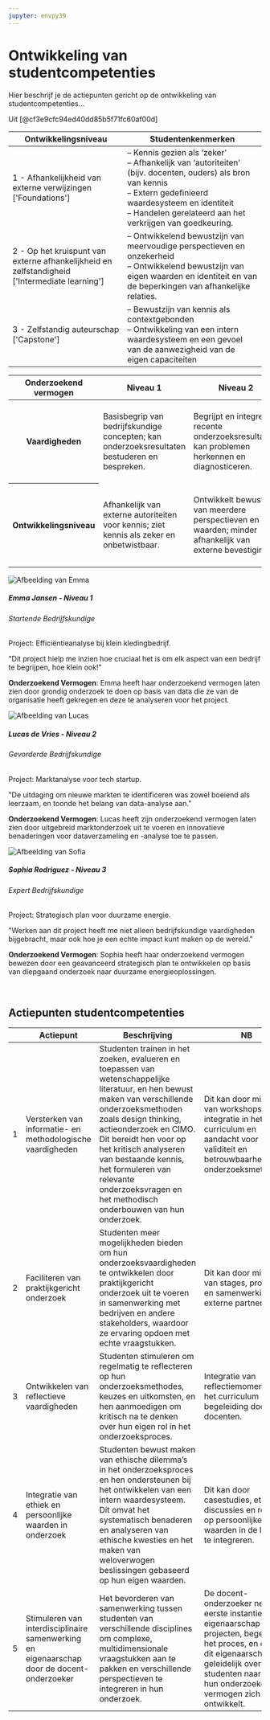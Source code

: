 ```yaml
---
jupyter: envpy39
---
```


# Ontwikkeling van studentcompetenties

Hier beschrijf je de actiepunten gericht op de ontwikkeling van studentcompetenties...

Uit [@cf3e9cfc94ed40dd85b5f71fc60af00d]

```{=html}
<table class="table table-striped">
    <thead>
      <tr>
        <th scope="col">Ontwikkelingsniveau</th>
        <th scope="col">Studentenkenmerken</th>
      </tr>
    </thead>
    <tbody>
      <tr>
        <td>1 - Afhankelijkheid van externe verwijzingen <br>['Foundations']</td>
        <td>
          – Kennis gezien als ‘zeker’<br>
          – Afhankelijk van ‘autoriteiten’ (bijv. docenten, ouders) als bron van kennis<br>
          – Extern gedefinieerd waardesysteem en identiteit<br>
          – Handelen gerelateerd aan het verkrijgen van goedkeuring.
        </td>
      </tr>
      <tr>
        <td>2 - Op het kruispunt van externe afhankelijkheid en zelfstandigheid <br>['Intermediate learning']</td>
        <td>
          – Ontwikkelend bewustzijn van meervoudige perspectieven en onzekerheid<br>
          – Ontwikkelend bewustzijn van eigen waarden en identiteit en van de beperkingen van afhankelijke relaties.
        </td>
      </tr>
      <tr>
        <td>3 - Zelfstandig auteurschap <br>['Capstone']</td>
        <td>
          – Bewustzijn van kennis als contextgebonden<br>
          – Ontwikkeling van een intern waardesysteem en een gevoel van de aanwezigheid van de eigen capaciteiten
        </td>
      </tr>
    </tbody>
  </table>
```


```{=html}
<table class="table table-bordered">
    <thead>
      <tr>
        <th scope="col">Onderzoekend vermogen</th>
        <th scope="col">Niveau 1</th>
        <th scope="col">Niveau 2</th>
        <th scope="col">Niveau 3</th>
      </tr>
    </thead>
    <tbody>
      <tr>
        <th scope="row">Vaardigheden</th>
        <td>Basisbegrip van bedrijfskundige concepten; kan onderzoeksresultaten bestuderen en bespreken.</td>
        <td>Begrijpt en integreert recente onderzoeksresultaten; kan problemen herkennen en diagnosticeren.</td>
        <td>Voert zelfstandig onderzoek uit en past kennis toe om complexe problemen op te lossen; kan reflecteren op en evalueren van onderzoeksprocessen.</td>
      </tr>
      <tr>
        <th scope="row">Ontwikkelingsniveau</th>
        <td>Afhankelijk van externe autoriteiten voor kennis; ziet kennis als zeker en onbetwistbaar.</td>
        <td>Ontwikkelt bewustzijn van meerdere perspectieven en waarden; minder afhankelijk van externe bevestiging.</td>
        <td>Zelfstandig in waardensysteem en kennisopvatting; bewust van kennis als contextgebonden en in staat tot authentieke, wederkerige relaties.</td>
      </tr>
    </tbody>
  </table>
```


```{=html}
<div class="row">

        <!-- Niveau 1 Card -->
        <div class="col-md-4">
            <div class="card h-100">
                <img class="card-img-top" src="images/emma.png" alt="Afbeelding van Emma">
                <div class="card-body">
                    <h5 class="card-title">Emma Jansen - Niveau 1</h5>
                    <h6 class="card-subtitle mb-2 text-muted">Startende Bedrijfskundige</h6>
                    <p class="card-text">Project: Efficiëntieanalyse bij klein kledingbedrijf.</p>
                    <p class="font-italic">"Dit project hielp me inzien hoe cruciaal het is om elk aspect van een bedrijf te begrijpen, hoe klein ook!"</p>
                    <p><strong>Onderzoekend Vermogen</strong>: Emma heeft haar onderzoekend vermogen laten zien door grondig onderzoek te doen op basis van data die ze van de organisatie heeft gekregen en deze te analyseren voor het project.</p>
                </div>
            </div>
        </div>

        <!-- Niveau 2 Card -->
        <div class="col-md-4">
            <div class="card h-100">
                <img class="card-img-top" src="images/lucas.png" alt="Afbeelding van Lucas">
                <div class="card-body">
                    <h5 class="card-title">Lucas de Vries - Niveau 2</h5>
                    <h6 class="card-subtitle mb-2 text-muted">Gevorderde Bedrijfskundige</h6>
                    <p class="card-text">Project: Marktanalyse voor tech startup.</p>
                    <p class="font-italic">"De uitdaging om nieuwe markten te identificeren was zowel boeiend als leerzaam, en toonde het belang van data-analyse aan."</p>
                    <p><strong>Onderzoekend Vermogen</strong>: Lucas heeft zijn onderzoekend vermogen laten zien door uitgebreid marktonderzoek uit te voeren en innovatieve benaderingen voor dataverzameling en -analyse toe te passen.</p>
                </div>
            </div>
        </div>

        <!-- Niveau 3 Card -->
        <div class="col-md-4">
            <div class="card h-100">
                <img class="card-img-top" src="images/sophia.png" alt="Afbeelding van Sofia">
                <div class="card-body">
                    <h5 class="card-title">Sophia Rodriguez - Niveau 3</h5>
                    <h6 class="card-subtitle mb-2 text-muted">Expert Bedrijfskundige</h6>
                    <p class="card-text">Project: Strategisch plan voor duurzame energie.</p>
                    <p class="font-italic">"Werken aan dit project heeft me niet alleen bedrijfskundige vaardigheden bijgebracht, maar ook hoe je een echte impact kunt maken op de wereld."</p>
                    <p><strong>Onderzoekend Vermogen</strong>: Sophia heeft haar onderzoekend vermogen bewezen door een geavanceerd strategisch plan te ontwikkelen op basis van diepgaand onderzoek naar duurzame energieoplossingen.</p>
                </div>
            </div>
        </div>
    </div>
    <br>
```
## Actiepunten studentcompetenties

|     | Actiepunt   | Beschrijving                 | NB   |
|-----|-------------|------------------------------|------|
| 1   | Versterken van informatie- en methodologische vaardigheden | Studenten trainen in het zoeken, evalueren en toepassen van wetenschappelijke literatuur, en hen bewust maken van verschillende onderzoeksmethoden zoals design thinking, actieonderzoek en CIMO. Dit bereidt hen voor op het kritisch analyseren van bestaande kennis, het formuleren van relevante onderzoeksvragen en het methodisch onderbouwen van hun onderzoek. | Dit kan door middel van workshops, integratie in het curriculum en aandacht voor validiteit en betrouwbaarheid van onderzoeksmethoden. |
| 2   | Faciliteren van praktijkgericht onderzoek | Studenten meer mogelijkheden bieden om hun onderzoeksvaardigheden te ontwikkelen door praktijkgericht onderzoek uit te voeren in samenwerking met bedrijven en andere stakeholders, waardoor ze ervaring opdoen met echte vraagstukken. | Dit kan door middel van stages, projecten en samenwerking met externe partners. |
| 3   | Ontwikkelen van reflectieve vaardigheden | Studenten stimuleren om regelmatig te reflecteren op hun onderzoeksmethodes, keuzes en uitkomsten, en hen aanmoedigen om kritisch na te denken over hun eigen rol in het onderzoeksproces. | Integratie van reflectiemomenten in het curriculum en begeleiding door docenten. |
| 4   | Integratie van ethiek en persoonlijke waarden in onderzoek | Studenten bewust maken van ethische dilemma's in het onderzoeksproces en hen ondersteunen bij het ontwikkelen van een intern waardesysteem. Dit omvat het systematisch benaderen en analyseren van ethische kwesties en het maken van weloverwogen beslissingen gebaseerd op hun eigen waarden. | Dit kan door casestudies, ethische discussies en reflectie op persoonlijke waarden in de lessen te integreren. |
| 5   | Stimuleren van interdisciplinaire samenwerking en eigenaarschap door de docent-onderzoeker | Het bevorderen van samenwerking tussen studenten van verschillende disciplines om complexe, multidimensionale vraagstukken aan te pakken en verschillende perspectieven te integreren in hun onderzoek.| De docent-onderzoeker neemt in eerste instantie het eigenaarschap van projecten, begeleidt het proces, en draagt dit eigenaarschap geleidelijk over aan studenten naarmate hun onderzoekend vermogen zich verder ontwikkelt. |